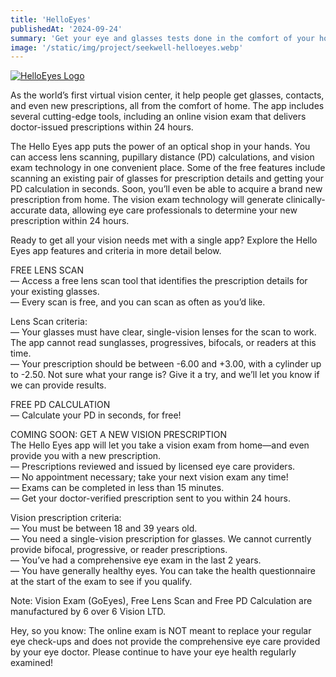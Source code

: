 ```yaml
---
title: 'HelloEyes'
publishedAt: '2024-09-24'
summary: 'Get your eye and glasses tests done in the comfort of your home.'
image: '/static/img/project/seekwell-helloeyes.webp'
---
```


<a href="https://play.google.com/store/apps/details?id=co.helloeyes.mobileapp" target="_blank" rel="noopener noreferrer">
  <img src="/static/img/project/seekwell-helloeyes.webp" alt="HelloEyes Logo" style={{ borderRadius: '16px' }} />
</a>

As the world’s first virtual vision center, it help people get glasses, contacts, and even new prescriptions, all from the comfort of home. The app includes several cutting-edge tools, including an online vision exam that delivers doctor-issued prescriptions within 24 hours.<br />

The Hello Eyes app puts the power of an optical shop in your hands. You can access lens scanning, pupillary distance (PD) calculations, and vision exam technology in one convenient place. Some of the free features include scanning an existing pair of glasses for prescription details and getting your PD calculation in seconds. Soon, you’ll even be able to acquire a brand new prescription from home. The vision exam technology will generate clinically-accurate data, allowing eye care professionals to determine your new prescription within 24 hours.<br />

Ready to get all your vision needs met with a single app? Explore the Hello Eyes app features and criteria in more detail below.

FREE LENS SCAN<br />
— Access a free lens scan tool that identifies the prescription details for your existing glasses.<br />
— Every scan is free, and you can scan as often as you’d like.<br />

Lens Scan criteria:<br />
— Your glasses must have clear, single-vision lenses for the scan to work. The app cannot read sunglasses, progressives, bifocals, or readers at this time.<br />
— Your prescription should be between -6.00 and +3.00, with a cylinder up to -2.50. Not sure what your range is? Give it a try, and we’ll let you know if we can provide results.<br />

FREE PD CALCULATION<br />
— Calculate your PD in seconds, for free!<br />

COMING SOON: GET A NEW VISION PRESCRIPTION<br />
The Hello Eyes app will let you take a vision exam from home—and even provide you with a new prescription.<br />
— Prescriptions reviewed and issued by licensed eye care providers.<br />
— No appointment necessary; take your next vision exam any time!<br />
— Exams can be completed in less than 15 minutes.<br />
— Get your doctor-verified prescription sent to you within 24 hours.<br />

Vision prescription criteria:<br />
— You must be between 18 and 39 years old.<br />
— You need a single-vision prescription for glasses. We cannot currently provide bifocal, progressive, or reader prescriptions.<br />
— You’ve had a comprehensive eye exam in the last 2 years.<br />
— You have generally healthy eyes. You can take the health questionnaire at the start of the exam to see if you qualify.<br />

Note: Vision Exam (GoEyes), Free Lens Scan and Free PD Calculation are manufactured by 6 over 6 Vision LTD.<br />

Hey, so you know: The online exam is NOT meant to replace your regular eye check-ups and does not provide the comprehensive eye care provided by your eye doctor. Please continue to have your eye health regularly examined!